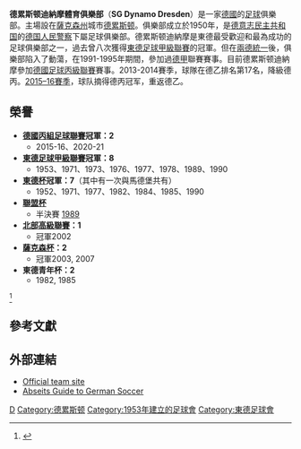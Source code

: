 {{noteTA
|G1=Football
|G2=Bundesliga
}}
{{Football club infobox
| clubname      = 特雷斯登<br /> ''Dynamo Dresden''
| image         = [[File:Logo_Dinamo_Dresde_desde_2011.svg|180px]]
| fullname      = SG Dynamo Dresden e. V.
| nickname      = The ''Kreisel'', Dynamo, <br />SGD, Dresden, <br />The black-yellows
| founded       = 1953年4月12日
| ground        = [[魯道夫·哈比格球場|魯道夫·哈比格球場]]
| city          = [[德累斯顿|德累斯顿]]
| capacity      = 32,085
| chairman      = Holger Scholze
| manager       = [[马库斯·考琴斯基|马库斯·考琴斯基]]
| league        = [[德國足球丙級聯賽|德國足球丙級聯賽]]
| season        = [[2021年至2022年德國足球乙級聯賽|2021–22]]
| position      = 德乙，第 16 位（降班，德聯附負方）
|pattern_la1        = _dresden2021h
|pattern_b1         = _dresden2021h
|pattern_ra1        = _dresden2021h
|pattern_sh1        = 
|pattern_so1        = 
|leftarm1           = FFCC00
|body1              = FFCC00
|rightarm1          = FFCC00
|shorts1            = 000000
|socks1             = FFCC00
|pattern_la2        = 
|pattern_b2         = 
|pattern_ra2        = 
|pattern_sh2        = 
|pattern_so2        = 
|leftarm2           = 
|body2              = 
|rightarm2          = 
|shorts2            = 
|socks2             = 
|pattern_la3        = 
|pattern_b3         = 
|pattern_ra3        = 
|pattern_sh3        = 
|pattern_so3        = 
|leftarm3           = 
|body3              = 
|rightarm3          = 
|shorts3            = 
|socks3             = 
}}
'''德累斯顿迪納摩體育俱樂部'''（'''SG Dynamo Dresden'''）是一家[[德國|德國]]的[[足球|足球]]俱樂部。主場設在[[薩克森州|薩克森州]]城市[[德累斯顿|德累斯顿]]。俱樂部成立於1950年，是[[德意志民主共和国|德意志民主共和国]]的[[德国人民警察|德国人民警察]]下屬足球俱樂部。德累斯顿迪納摩是東德最受歡迎和最為成功的足球俱樂部之一，過去曾八次獲得[[東德足球甲級聯賽|東德足球甲級聯賽]]的冠軍。但在[[兩德統一|兩德統一]]後，俱樂部陷入了動蕩，在1991-1995年期間，參加過[[德甲|德甲]]聯賽賽事。目前德累斯顿迪納摩參加[[德國足球丙級聯賽|德國足球丙級聯賽]]賽事。2013-2014賽季，球隊在德乙排名第17名，降級德丙。[[2015年至2016年德国足球丙级联赛|2015–16賽季]]，球队摘得德丙冠军，重返德乙。

== 榮譽 ==
* '''[[德国足球丙级联赛|德國丙組足球聯賽]]冠軍：2'''
** 2015-16、2020-21
* '''[[東德足球甲級聯賽|東德足球甲級聯賽]]冠軍：8'''
** 1953、1971、1973、1976、1977、1978、1989、1990
* '''[[東德杯|東德杯]]冠軍：7'''（其中有一次與馬德堡共有）
** 1952、1971、1977、1982、1984、1985、1990
* '''[[聯盟杯|聯盟杯]]'''
** 半決賽 [[UEFA_Cup_1988-89|1989]]
* '''[[北部高級聯賽|北部高級聯賽]]：1'''
** 冠軍2002
* '''[[薩克森杯|薩克森杯]]：2'''
** 冠軍2003, 2007
* '''東德青年杯：2'''
** 1982, 1985
<ref>{{Cite web |url=http://www.dynamo-dresden.de/aktuell/news-ansicht/archiv/2007/dezember/artikel/dynamo-dresden-siegt-beim-indoor-regio-cup/Indoor |title=Regio Amateur Cup |access-date=2009-06-09 |archive-date=2011-02-10 |archive-url=https://web.archive.org/web/20110210201628/http://www.dynamo-dresden.de/aktuell/news-ansicht/archiv/2007/dezember/artikel/dynamo-dresden-siegt-beim-indoor-regio-cup/Indoor |dead-url=no }}</ref>

== 參考文獻 ==
<div class="references-small">
<references />
</div>

== 外部連結 ==
{{commonscat|Dynamo Dresden}}
* [http://www.dynamo-dresden.de/ Official team site] {{Wayback|url=http://www.dynamo-dresden.de/ |date=20120406004028 }}
* [http://www.abseits-soccer.com/clubs/dresden.html Abseits Guide to German Soccer] {{Wayback|url=http://www.abseits-soccer.com/clubs/dresden.html |date=20200114145032 }}

{{德国足球甲级联赛}}
{{Authority control}}

[[Category:德國足球俱樂部|D]]
[[Category:德累斯顿|Category:德累斯顿]]
[[Category:1953年建立的足球會|Category:1953年建立的足球會]]
[[Category:東德足球會|Category:東德足球會]]